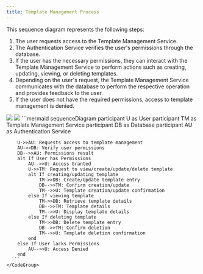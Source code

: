 ```yaml
---
title: Template Management Process
---
```


This sequence diagram represents the following steps:

1. The user requests access to the Template Management Service.
1. The Authentication Service verifies the user's permissions through the database.
1. If the user has the necessary permissions, they can interact with the Template Management Service to perform actions such as creating, updating, viewing, or deleting templates.
1. Depending on the user's request, the Template Management Service communicates with the database to perform the respective operation and provides feedback to the user.
1. If the user does not have the required permissions, access to template management is denied.

<Tabs>
  <Tab title="image">
    <img className="block dark:hidden" src="https://mermaid.ink/img/pako:eNqNlE1v4jAQhv-K5TPQACFpc6hUldVqD5WqfuxhlcvgDNTa2GFth10W9b_v2E6gICo2F8L4nXeeGdvZcdFUyAtu8VeLWuBcwsqAKvUajJNCrkE71jKw7NWiOQ475eMvqNY1OBw-gIYVKtRu-IxmIwUey6uFl8_BwQLsyRqEEnete6N0KcDJRh9cSt0Ob2-hLdiTx7TOMhACrWWuYa6rz9S-fqnBJ1SLgn1HI5db1hI8W6NR0lqytqWuFsPO8_EQZgZtW_v82rFvy9AzeyOyx4-pjB4qQOmUfRdBvhpqA6u46Is7taf1lBuJv6-EQQK9ateV_6mwRsLu-TvfWDgopV5FLb2cyPzjVNfjfbR9DbaHedAgzPYgjw17rPtGL6VRXZFGd0BHzrG5fm9PpUxEixCLeVhb9OS-0Qu8T-iMxM0H1AodyNqeg335VLOnnEtLku0ndj1YGPcFsvnxllweYTTtZ3B-dr3m3NA0nZgeMBy2GsTP_zhuc9TSn7ZgwAdcUQLIii7yzieUnC6SwpIX9FrhEvyh5qV-Jym0rnneasELZ1oc8Lij3b3nxRIIZ8DpVv5oGtWL6C8vdvwPL8bJ9Wg6nSXjcZpM0nSW5QO-9eFsNEnz62mSTmf5LEvz9wH_GxySUZ7f3CRplk1n2STPU8rASrrGPMRvT_gE9SBfwkrH8f4P4f-NQw?type=png" />
    <img className="hidden dark:block" src="https://mermaid.ink/img/pako:eNqNVE1v4jAQ_SuWV4gL0LQE0uZQqWq2qz1Uqvp1WOUyJENrNXGytsM2i_jvO7YTKBUVy4E44_fevBk7s-ZZlSOPucbfDcoMEwEvCspUDgbrVDImpDAxc0vGhuYVSxzGbJiDehuOPkafQQlYFKiHWzht1UqUoNrrqqiU5X27mCbBzU1P3SEe8d3sUEEQDD1iYx_0txkMUlmDMiITNUjDGgaaPWlU-2FT2vgjlnUBBse3IOGF3EkzfkC1Ehnuw_OFhSdgYAH60x64FFcNlScpCEZUcqeSymZ8eQlNzO5t67TRDLIMtWamYqbLz8pt_lSCJeSLmD2jEsuWNWSe1ahKoTVJ61Tmi3GnebcLM4W6KSy_MOzn0tXMXsnZ3Ueq7RUlIDqxr7yRH4rKwNxv2uSm3Lq1LlcC_5xkCsnoSVPn9pFjgWS799_p-sQOKeSLx9LiE8z-TNnVeO1ln5zsrh_UCNXu4L5ga-u6kkuhyi5JJTtDe8q-uP5sP0NZ5iVczPOw0Gid20KP-L1HowSuPljN0YAo9CGzj19iti4ToQnSfiHXG3PtPuIs2T-S4y30on0PDveuxxxqmqQb0xt0l62A7O0_rluCUtjb5gT4iJdEAJHTcHHzIOVuTqQ8pmWOS7CXmtOXTVBoTPXQyozHRjU44v5Eu1nE4yWQnRGnr_JXVZU9iF55vObvPD4NzifT6Sw4PQ2DszCczaMRb214PjkLo_NpEE5n0WweRpsR_-sUgkkUXVwE4Xw-nc3PoigkBubCVOrWz0M3Fnsj391O52PzDyMEuJc?type=png" />
  </Tab>
  <Tab title="code">
    <CodeGroup>
      ```mermaid
      sequenceDiagram
        participant U as User
        participant TM as Template Management Service
        participant DB as Database
        participant AU as Authentication Service

        U->>AU: Requests access to template management
        AU->>DB: Verify user permissions
        DB-->>AU: Permissions result
        alt If User has Permissions
            AU-->>U: Access Granted
            U->>TM: Request to view/create/update/delete template
            alt If creating/updating template
                TM->>DB: Create/Update template entry
                DB-->>TM: Confirm creation/update
                TM-->>U: Template creation/update confirmation
            else If viewing template
                TM->>DB: Retrieve template details
                DB-->>TM: Template details
                TM-->>U: Display template details
            else If deleting template
                TM->>DB: Delete template entry
                DB-->>TM: Confirm deletion
                TM-->>U: Template deletion confirmation
            end
        else If User lacks Permissions
            AU-->>U: Access Denied
        end
      ```
    </CodeGroup>
  </Tab>
</Tabs>
